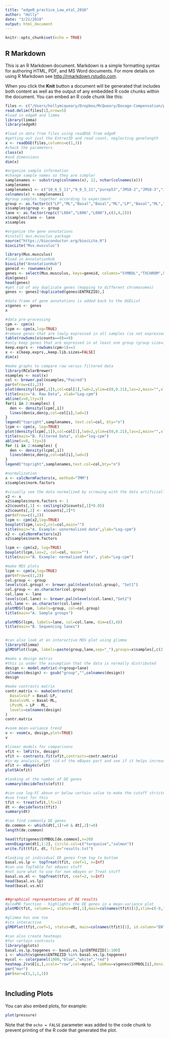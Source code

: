 ```yaml
---
title: "edgeR_practice_Law_etal_2016"
author: "Holly"
date: "3/21/2018"
output: html_document
---
```


```r
knitr::opts_chunk$set(echo = TRUE)
```

## R Markdown

This is an R Markdown document. Markdown is a simple formatting syntax for authoring HTML, PDF, and MS Word documents. For more details on using R Markdown see <http://rmarkdown.rstudio.com>.

When you click the **Knit** button a document will be generated that includes both content as well as the output of any embedded R code chunks within the document. You can embed an R code chunk like this:

```r
files <- c("/Users/hollymcqueary/Dropbox/McQueary/Dosage-Compensation/practice_edgeR/GSE63310_RAW/GSM1545535_10_6_5_11.txt","/Users/hollymcqueary/Dropbox/McQueary/Dosage-Compensation/practice_edgeR/GSE63310_RAW/GSM1545536_9_6_5_11.txt","/Users/hollymcqueary/Dropbox/McQueary/Dosage-Compensation/practice_edgeR/GSE63310_RAW/GSM1545538_purep53.txt","/Users/hollymcqueary/Dropbox/McQueary/Dosage-Compensation/practice_edgeR/GSE63310_RAW/GSM1545539_JMS8-2.txt","/Users/hollymcqueary/Dropbox/McQueary/Dosage-Compensation/practice_edgeR/GSE63310_RAW/GSM1545540_JMS8-3.txt","/Users/hollymcqueary/Dropbox/McQueary/Dosage-Compensation/practice_edgeR/GSE63310_RAW/GSM1545541_JMS8-4.txt","/Users/hollymcqueary/Dropbox/McQueary/Dosage-Compensation/practice_edgeR/GSE63310_RAW/GSM1545542_JMS8-5.txt","/Users/hollymcqueary/Dropbox/McQueary/Dosage-Compensation/practice_edgeR/GSE63310_RAW/GSM1545544_JMS9-P7c.txt","/Users/hollymcqueary/Dropbox/McQueary/Dosage-Compensation/practice_edgeR/GSE63310_RAW/GSM1545545_JMS9-P8c.txt")
read.delim(files[1],nrow=5)
#load in edgeR and limma
library(limma)
library(edgeR)

#load in data from files using readDGE from edgeR
#getting out just the EntrezID and read count, neglecting genelength
x <- readDGE(files,columns=c(1,3))
#check the parameters
class(x)
#and dimensions
dim(x)

#organize sample information
#change sample names so they are simpler
samplenames <- substring(colnames(x), 12, nchar(colnames(x)))
samplenames
samplenames1 <- c("10_6_5_11","9_6_5_11","purep53","JMS8-2","JMS8-3","JMS8-4","JMS8-5","JMS9-P7c","JMS9-P8c")
colnames(x) <-samplenames1
#group samples together according to experiment
group <- as.factor(c("LP","ML","Basal","Basal","ML","LP","Basal","ML","LP"))
x$samples$group <- group
lane <- as.factor(rep(c("L004","L006","L008"),c(3,4,2)))
x$samples$lane <- lane
x$samples

#organize the gene annotations
#install mus.musuclus package
source("https://bioconductor.org/biocLite.R")
biocLite("Mus.musculus")

library(Mus.musculus)
#load in AnnotationHub
biocLite("AnnotationHub")
geneid <- rownames(x)
genes <- select(Mus.musculus, keys=geneid, columns="SYMBOL","TXCHROM",keytype="ENTREZID")
dim(genes)
head(genes)
#get rid of any duplicate genes (mapping to different chromosomes)
genes <- genes[!duplicated(genes$ENTREZID),]

#data frame of gene annotations is added back to the DGEList
x$genes <- genes
x

#data pre-processing
cpm <- cpm(x)
lcpm <- cpm(x,log=TRUE)
#remove genes that are lowly expressed in all samples (ie not expressed in any)
table(rowSums(x$counts==0)==9)
#only keep genes that are expressed in at least one group (group size=3 in this case)
keep.exprs <- rowSums(cpm>1)>=3
x <- x[keep.exprs,,keep.lib.sizes=FALSE]
dim(x)

#make graphs to compare raw versus filtered data
library(RColorBrewer)
nsamples <- ncol(x)
col <- brewer.pal(nsamples,"Paired")
par(mfrow=c(1,2))
plot(density(lcpm[,1]),col=col[1],lwd=2,ylim=c(0,0.21),las=2,main="",xlab="")
title(main="A. Raw Data", xlab="Log-cpm")
abline(v=0,lty=3)
for(i in 2:nsamples) {
  den <- density(lcpm[,i])
  lines(den$x,den$y,col=col[i],lwd=2)
}
legend("topright",samplenames, text.col=col, bty="n")
lcpm <- cpm(x, log=TRUE)
plot(density(lcpm[,1]),col=col[1],lwd=2,ylim=c(0,0.21),las=2,main="",xlab="")
title(main="B. Filtered Data", xlab="log-cpm")
abline(v=0, lty=3)
for (i in 2:nsamples) {
  den <- density(lcpm[,i])
  lines(den$x,den$y,col=col[i],lwd=2)
}
legend("topright",samplenames,text.col=col,bty="n")

#normalization
x <- calcNormFactors(x, method="TMM")
x$samples$norm.factors

#visually see the data normalized by screwing with the data artificially to make it look a lot different
x2 <- x
x2$samples$norm.factors <- 1
x2$counts[,1] <- ceiling(x2$counts[,1]*0.05)
x2$counts[,2] <- x$counts[,2]*5
par(mfrow=c(1,2))
lcpm <- cpm(x2,log=TRUE)
boxplot(lcpm,las=2,col=col,main="")
title(main="A. Example: unnormalized data",ylab="Log-cpm")
x2 <- calcNormFactors(x2)
x2$samples$norm.factors

lcpm <- cpm(x2, log=TRUE)
boxplot(lcpm,las=2, col=col, main="")
title(main="B. Example: normalized data", ylab="Log-cpm")
```

```r
#make MDS plots
lcpm <- cpm(x,log=TRUE)
par(mfrow=c(1,2))
col.group <- group
levels(col.group) <- brewer.pal(nlevels(col.group), "Set1")
col.group <- as.character(col.group)
col.lane <- lane
levels(col.lane) <- brewer.pal(nlevels(col.lane),"Set2")
col.lane <- as.character(col.lane)
plotMDS(lcpm, labels=group, col=col.group)
title(main="A. Sample groups")

plotMDS(lcpm, labels=lane, col=col.lane, dim=c(3,4))
title(main="B. Sequencing lanes")


#can also look at an interactive MDS plot using glimma
library(Glimma)
glMDSPlot(lcpm, labels=paste(group,lane,sep="_"),groups=x$samples[,c(2,5)], launch=TRUE)
```

```r
#make a design matrix
#this is under the assumption that the data is normally distributed
design <- model.matrix(~0+group+lane)
colnames(design) <- gsub("group","",colnames(design))
design

#make contrasts matrix
contr.matrix <- makeContrasts(
  BasalvsLP = Basal-LP,
  BasalvsML = Basal-ML,
  LPvsML = LP - ML,
  levels=colnames(design)
)
contr.matrix

#voom mean-variance trend
v <- voom(x, design,plot=TRUE)
v

#linear models for comparisons
vfit <- lmFit(v, design)
vfit <- contrasts.fit(vfit,contrasts=contr.matrix)
#in my analysis, get rid of the eBayes part and see if it helps increase the number of DE genes
efit <- eBayes(vfit)
plotSA(efit)

#looking at the number of DE genes
summary(decideTests(efit))

#can use log-FC above or below certain value to make the cutoff stricter 
#use treat for this
tfit <- treat(vfit,lfc=1)
dt <- decideTests(tfit)
summary(dt)

#can find commonly DE genes
de.common <- which(dt[,1]!=0 & dt[,2]!=0)
length(de.common)

head(tfit$genes$SYMBOL[de.common],n=20)
vennDiagram(dt[,1:2], circle.col=c("turquoise","salmon"))
write.fit(tfit, dt, file="results.txt")

#looking at individual DE genes from top to bottom
basal.vs.lp <- topTreat(tfit, coef=1, n=Inf)
#can use TopTable for eBayes stuff
#not sure what to use for non eBayes or Treat stuff
basal.vs.ml <- topTreat(tfit, coef=2, n=Inf)
head(basal.vs.lp)
head(basal.vs.ml)


##graphical representations of DE results
#plodMD function - highlights the DE genes in a mean-variance plot
plotMD(tfit, column=1, status=dt[,1],main=colnames(tfit)[1],xlim=c(-8,13))

#glimma has one too
#its interactive
glMDPlot(tfit,coef=1, status=dt, main=colnames(tfit)[1], id.column="ENTREZID", counts=x$counts, groups=group, launch=TRUE)

#can also create heatmaps
#for certain contrasts
library(gplots)
basal.vs.lp.topgenes <- basal.vs.lp$ENTREZID[1:100]
i <- which(v$genes$ENTREZID %in% basal.vs.lp.topgenes)
mycol <- colorpanel(1000,"blue","white","red")
heatmap.2(v$E[i,],scale="row",col=mycol, labRow=v$genes$SYMBOL[i],density.info="none",dendrogram="column")
par("mar")
par(mar=c(1,1,1,1))



```


## Including Plots

You can also embed plots, for example:

```r
plot(pressure)
```

Note that the `echo = FALSE` parameter was added to the code chunk to prevent printing of the R code that generated the plot.
